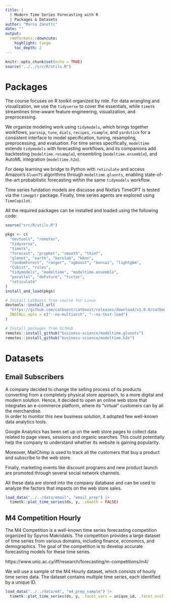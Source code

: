 ```yaml
---
title: |
  | Modern Time Series Forecasting with R
  | Packages & Datasets
author: "Marco Zanotti"
date: ""
output: 
  rmdformats::downcute:
    highlight: tango
    toc_depth: 2
---
```


```r
knitr::opts_chunk$set(echo = TRUE)
source("../../src/R/utils.R")
```



# Packages

The course focuses on R toolkit organized by role. For data wrangling and visualization, we use the `tidyverse` to cover the essentials, while `timetk` streamlines time-aware feature engineering, visualization, and preprocessing.  

We organize modeling work using `tidymodels`, which brings together workflows, `parsnip`, `tune`, `dials`, `recipes`, `rsample`, and `yardstick` for a consistent interface to model specification, tuning, resampling, preprocessing, and evaluation. For time series specifically, `modeltime` extends `tidymodels` with forecasting workflows, and its companions add backtesting (`modeltime.resample`), ensembling (`modeltime.ensemble`), and AutoML integration (`modeltime.h2o`).

For deep learning we bridge to Python with `reticulate` and access Amazon’s `GluonTS` algorithms through `modeltime.gluonts`, enabling state-of-the-art probabilistic forecasting within the same `tidymodels` workflow.

Time series fundation models are discusse and Nixtla's TimeGPT is tested via the `timegptr` package. Finally, time series agents are explored using `TimeCopilot`.  

All the required packages can be installed and loaded using the following code:

```r
source("src/R/utils.R")

pkgs <- c(
  "devtools", "remotes",
  "tidyverse", 
  "timetk", 
  "forecast", "prophet", "smooth", "thief",
  "glmnet", "earth", "kernlab", "kknn",
  "randomForest", "ranger", "xgboost", "bonsai", "lightgbm",
  "Cubist", "rules",
  "tidymodels", "modeltime", "modeltime.ensemble",
  "parallel", "doFuture", "tictoc",
  "reticulate"
)
install_and_load(pkgs)

# Install CatBoost from source for Linux
devtools::install_url(
  "https://github.com/catboost/catboost/releases/download/v1.0.0/catboost-R-Linux-1.0.0.tgz",
  INSTALL_opts = c("--no-multiarch", "--no-test-load")
)

# Install packages from GitHub
remotes::install_github("business-science/modeltime.gluonts")
remotes::install_github("business-science/modeltime.h2o")
```



# Datasets

## Email Subscribers

A company decided to change the selling process of its products converting from a completely physical store approach, to a more digital and modern solution. Hence, it decided to open an online web store that integrates an e-commerce platform, where its "virtual" customers can by all the merchandise.\
In order to monitor this new business solution, it adopted few well-known data analytics tools.

Google Analytics has been set up on the web store pages to collect data related to page views, sessions and organic searches. This could potentially help the company to understand whether its website is gaining popularity.

Moreover, MailChimp is used to track all the customers that buy a product and subscribe to the web store.

Finally, marketing events like discount programs and new product launch are promoted through several social network channels.

All these data are stored into the company database and can be used to analyze the factors that impacts on the web store sales.

```r
load_data("../../data/email", "email_prep") |> 
  timetk::plot_time_series(ds, y, .smooth = FALSE)
```


## M4 Competition Hourly

The M4 Competition is a well-known time series forecasting competition organized by Spyros Makridakis. The competition provides a large dataset of time series from various domains, including finance, economics, and demographics. The goal of the competition is to develop accurate forecasting models for these time series.

https://www.unic.ac.cy/iff/research/forecasting/m-competitions/m4/  

We will use a sample of the M4 Hourly dataset, which consists of hourly time series data. The dataset contains multiple time series, each identified by a unique ID.  

```r
load_data("../../data/m4", "m4_prep_sample") |> 
  timetk::plot_time_series(ds, y, .facet_vars = unique_id, .facet_ncol = 2, .smooth = FALSE)
```
